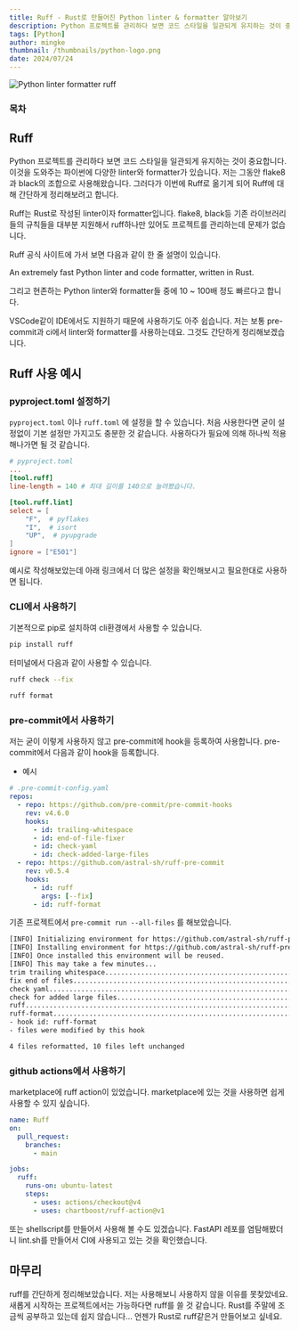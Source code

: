 ```yaml
---
title: Ruff - Rust로 만들어진 Python linter & formatter 알아보기
description: Python 프로젝트를 관리하다 보면 코드 스타일을 일관되게 유지하는 것이 중요합니다. 이것을 도와주는 파이썬에 다양한 linter와 formatter가 있습니다. 저는 그동안 flake8과 black의 조합으로 사용해왔습니다. 그러다가 이번에 Ruff로 옮기게 되어 Ruff에 대해 간단하게 정리해보려고 합니다.
tags: [Python]
author: mingke
thumbnail: /thumbnails/python-logo.png
date: 2024/07/24
---
```


<Image src="/thumbnails/python-logo.png" alt="Python linter formatter ruff" />

### 목차

## Ruff

Python 프로젝트를 관리하다 보면 코드 스타일을 일관되게 유지하는 것이 중요합니다. 이것을 도와주는 파이썬에 다양한 linter와 formatter가 있습니다. 저는 그동안 flake8과 black의 조합으로 사용해왔습니다. 그러다가 이번에 Ruff로 옮기게 되어 Ruff에 대해 간단하게 정리해보려고 합니다.

Ruff는 Rust로 작성된 linter이자 formatter입니다. flake8, black등 기존 라이브러리들의 규칙들을 대부분 지원해서 ruff하나만 있어도 프로젝트를 관리하는데 문제가 없습니다.

Ruff 공식 사이트에 가서 보면 다음과 같이 한 줄 설명이 있습니다.

<Callout>An extremely fast Python linter and code formatter, written in Rust.</Callout>

그리고 현존하는 Python linter와 formatter들 중에 10 ~ 100배 정도 빠르다고 합니다.

VSCode같이 IDE에서도 지원하기 때문에 사용하기도 아주 쉽습니다. 저는 보통 pre-commit과 ci에서 linter와 formatter를 사용하는데요. 그것도 간단하게 정리해보겠습니다.

## Ruff 사용 예시

### pyproject.toml 설정하기

`pyproject.toml` 이나 `ruff.toml` 에 설정을 할 수 있습니다. 처음 사용한다면 굳이 설정없이 기본 설정만 가지고도 충분한 것 같습니다. 사용하다가 필요에 의해 하나씩 적용해나가면 될 것 같습니다.

```toml
# pyproject.toml
...
[tool.ruff]
line-length = 140 # 최대 길이를 140으로 늘려봤습니다.

[tool.ruff.lint]
select = [
    "F",  # pyflakes
    "I",  # isort
    "UP",  # pyupgrade
]
ignore = ["E501"]
```

예시로 작성해보았는데 아래 링크에서 더 많은 설정을 확인해보시고 필요한대로 사용하면 됩니다.

<Link url="https://docs.astral.sh/ruff/configuration/" />

### CLI에서 사용하기

기본적으로 pip로 설치하여 cli환경에서 사용할 수 있습니다.

```python
pip install ruff
```

터미널에서 다음과 같이 사용할 수 있습니다.

```bash
ruff check --fix

ruff format
```

### pre-commit에서 사용하기

저는 굳이 이렇게 사용하지 않고 pre-commit에 hook을 등록하여 사용합니다. pre-commit에서 다음과 같이 hook을 등록합니다.

- 예시

```yaml
# .pre-commit-config.yaml
repos:
  - repo: https://github.com/pre-commit/pre-commit-hooks
    rev: v4.6.0
    hooks:
      - id: trailing-whitespace
      - id: end-of-file-fixer
      - id: check-yaml
      - id: check-added-large-files
  - repo: https://github.com/astral-sh/ruff-pre-commit
    rev: v0.5.4
    hooks:
      - id: ruff
        args: [--fix]
      - id: ruff-format
```

기존 프로젝트에서 `pre-commit run --all-files` 를 해보았습니다.

```bash
[INFO] Initializing environment for https://github.com/astral-sh/ruff-pre-commit.
[INFO] Installing environment for https://github.com/astral-sh/ruff-pre-commit.
[INFO] Once installed this environment will be reused.
[INFO] This may take a few minutes...
trim trailing whitespace.................................................Passed
fix end of files.........................................................Passed
check yaml...............................................................Passed
check for added large files..............................................Passed
ruff.....................................................................Passed
ruff-format..............................................................Failed
- hook id: ruff-format
- files were modified by this hook

4 files reformatted, 10 files left unchanged
```

### github actions에서 사용하기

marketplace에 ruff action이 있었습니다. marketplace에 있는 것을 사용하면 쉽게 사용할 수 있지 싶습니다.

```yaml
name: Ruff
on:
  pull_request:
    branches:
      - main

jobs:
  ruff:
    runs-on: ubuntu-latest
    steps:
      - uses: actions/checkout@v4
      - uses: chartboost/ruff-action@v1
```

또는 shellscript를 만들어서 사용해 볼 수도 있겠습니다. FastAPI 레포를 염탐해봤더니 lint.sh를 만들어서 CI에 사용되고 있는 것을 확인했습니다.

## 마무리

ruff를 간단하게 정리해보았습니다. 저는 사용해보니 사용하지 않을 이유를 못찾았네요. 새롭게 시작하는 프로젝트에서는 가능하다면 ruff를 쓸 것 같습니다. Rust를 주말에 조금씩 공부하고 있는데 쉽지 않습니다… 언젠가 Rust로 ruff같은거 만들어보고 싶네요.

<Link url="https://chaechae.life/blog/pre-commit-use-ormcamp" />
